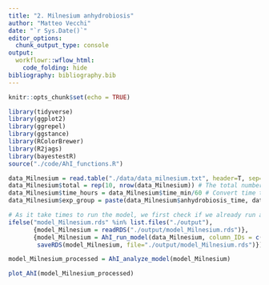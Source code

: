 ```yaml
---
title: "2. Milnesium anhydrobiosis"
author: "Matteo Vecchi"
date: "`r Sys.Date()`"
editor_options:
  chunk_output_type: console
output: 
  workflowr::wflow_html:
    code_folding: hide 
bibliography: bibliography.bib
---
```


```r
knitr::opts_chunk$set(echo = TRUE)
```

```r
library(tidyverse)
library(ggplot2)
library(ggrepel)
library(ggstance)
library(RColorBrewer)
library(R2jags)
library(bayestestR)
source("./code/AhI_functions.R")
```

```r
data_Milnesium = read.table("./data/data_milnesium.txt", header=T, sep="\t")
data_Milnesium$total = rep(10, nrow(data_Milnesium)) # The total number of individuals analyzed for each replicate was 10
data_Milnesium$time_hours = data_Milnesium$time_min/60 # Convert time to hours
data_Milnesium$exp_group = paste(data_Milnesium$anhydrobiosis_time, data_Milnesium$treatment) # Merge together anhydrobiosis time and treatment
```

```r
# As it take times to run the model, we first check if we already run and saved it
ifelse("model_Milnesium.rds" %in% list.files("./output"),
       {model_Milnesium = readRDS("./output/model_Milnesium.rds")},
       {model_Milnesium = AhI_run_model(data_Milnesium, column_IDs = c(8,7,5,6))
        saveRDS(model_Milnesium, file="./output/model_Milnesium.rds")})

```

```r
model_Milnesium_processed = AhI_analyze_model(model_Milnesium)
```

```r
plot_AhI(model_Milnesium_processed)
```





